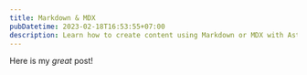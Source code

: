 ---
title: Markdown & MDX
pubDatetime: 2023-02-18T16:53:55+07:00
description: Learn how to create content using Markdown or MDX with Astro
---


Here is my _great_ post!